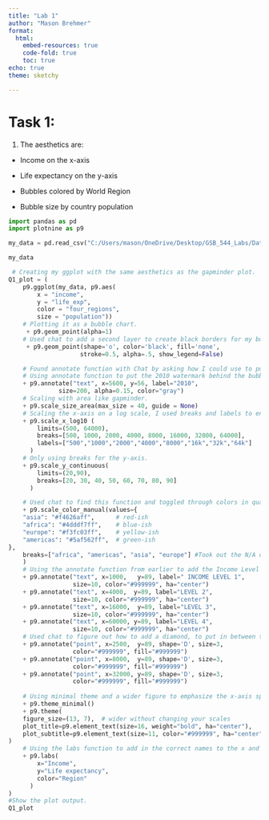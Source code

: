 ```yaml
---
title: "Lab 1"
author: "Mason Brehmer"
format: 
  html:
    embed-resources: true
    code-fold: true
    toc: true
echo: true
theme: sketchy

---
```


# Task 1:

1. The aesthetics are: 

- Income on the x-axis 

- Life expectancy on the y-axis

- Bubbles colored by World Region

- Bubble size by country population

```python
import pandas as pd
import plotnine as p9

my_data = pd.read_csv("C:/Users/mason/OneDrive/Desktop/GSB_544_Labs/Data/q1data.csv")

my_data
```

```python
 # Creating my ggplot with the same aesthetics as the gapminder plot. 
Q1_plot = (
    p9.ggplot(my_data, p9.aes(
        x = "income", 
        y = "life_exp", 
        color = "four_regions", 
        size = "population")) 
    # Plotting it as a bubble chart.
     + p9.geom_point(alpha=1)
    # Used chat to add a second layer to create black borders for my bubbles. 
     + p9.geom_point(shape='o', color='black', fill='none',
                    stroke=0.5, alpha=.5, show_legend=False)

    # Found annotate function with Chat by asking how I could use to put faded letters behind my graph.
    # Using annotate function to put the 2010 watermark behind the bubbles. 
    + p9.annotate("text", x=5600, y=56, label="2010", 
              size=200, alpha=0.15, color="gray")
    # Scaling with area like gapminder.
    + p9.scale_size_area(max_size = 40, guide = None)
    # Scaling the x-axis on a log scale, I used breaks and labels to ensure the x-axis looked and acted like gapminder.
    + p9.scale_x_log10 (
        limits=(500, 64000),
        breaks=[500, 1000, 2000, 4000, 8000, 16000, 32000, 64000],
        labels=["500","1000","2000","4000","8000","16k","32k","64k"]
      )
    # Only using breaks for the y-axis.
    + p9.scale_y_continuous(
        limits=(20,90),
        breaks=[20, 30, 40, 50, 60, 70, 80, 90]
      )

    # Used chat to find this function and toggled through colors in quarto till I found colors that looked similar. 
    + p9.scale_color_manual(values={
    "asia": "#f4626aff",      # red-ish
    "africa": "#4dddf7ff",    # blue-ish
    "europe": "#f3fc03ff",    # yellow-ish
    "americas": "#5af562ff",  # green-ish
},
    breaks=["africa", "americas", "asia", "europe"] #Took out the N/A data from the legend.
    )
    # Using the annotate function from earlier to add the Income Level text at the top of the chart. 
    + p9.annotate("text", x=1000,   y=89, label=" INCOME LEVEL 1",
                  size=10, color="#999999", ha="center")
    + p9.annotate("text", x=4000,  y=89, label="LEVEL 2",
                  size=10, color="#999999", ha="center")
    + p9.annotate("text", x=16000,  y=89, label="LEVEL 3",
                  size=10, color="#999999", ha="center")
    + p9.annotate("text", x=60000, y=89, label="LEVEL 4",
                  size=10, color="#999999", ha="center")
    # Used chat to figure out how to add a diamond, to put in between the income level text.
    + p9.annotate("point", x=2500,  y=89, shape='D', size=3,
                  color="#999999", fill="#999999")
    + p9.annotate("point", x=8000,  y=89, shape='D', size=3,
                  color="#999999", fill="#999999")
    + p9.annotate("point", x=32000, y=89, shape='D', size=3,
                  color="#999999", fill="#999999")
    
    # Using minimal theme and a wider figure to emphasize the x-axis span.
    + p9.theme_minimal()
    + p9.theme(
    figure_size=(13, 7),  # wider without changing your scales
    plot_title=p9.element_text(size=16, weight="bold", ha="center"),
    plot_subtitle=p9.element_text(size=11, color="#999999", ha="center"),
)
    # Using the labs function to add in the correct names to the x and y axis labels.
    + p9.labs(
        x="Income",
        y="Life expectancy",
        color="Region"  
      )
)
#Show the plot output. 
Q1_plot

```

